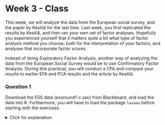 # Week 3 - Class

This week, we will analyze the data from the European social survey, and the paper by Kestilä for the last time. Last week, you first replicated the results by Kestilä, and then ran your own set of factor analyses. Hopefully you experienced yourself that it matters quite a bit what type of factor analysis method you choose; both for the interpretation of your factors, and analyses that incorporate factor scores. 

Instead of doing Exploratory Factor Analysis, another way of analyzing the data from the European Social Survey would be to use Confirmatory Factor Analysis. During this practical, you will conduct a CFA and compare your results to earlier EFA and PCA results and the article by Kestilä.

### Question 1

Download the ESS data (essround1-c.sav) from Blackboard, and load the data into R. Furthermore, you will have to load the package `lavaan` before starting with the exercises.

<details>
  <summary>Click for explanation</summary>
```r
library(lavaan)
library(foreign)
data <- read.spss("essround1-c.sav", to.data.frame = TRUE)
```
\details

Furthermore, we want to work with numeric variables instead of factors once again, and with the countries of interest only.

<details>
  <summary>Click for explanation</summary>
```r
data[7:44] <- lapply(data[7:44], as.numeric)

df <- data[data$cntry %in% c("Austria", "Belgium", "Denmark", "Finland", "Germany", "Italy", "Netherlands", "Norway", "Sweden"), ]
df$cntry <- factor(df$cntry)
```
\details

### Question 2

First, review your EFA-results for the 'trust in politics' items, as well as the question wordings of the items. How many factors do you expect?

### Question 3

Build a CFA model for the trust in politics items by means of the R-package `lavaan`. A tutorial example is available here: http://lavaan.ugent.be/tutorial/cfa.html

Make sure to ask for model fit statistics. What do you find for the value of Chi-square, df, RMSEA and CFI? Any idea why you find this Chi-square value? Does the model fit the data?

<details>
  <summary>Click for explanation</summary>
```r
trust_model_3f <- 'trustpol  =~ pltcare + pltinvt + trstplt
                   satcntry  =~ stfeco + stfgov + stfdem + stfedu + stfhlth
                   trustinst =~ trstlgl + trstplc + trstun + trstprl'

fit_trust_model_3f <- cfa(trust_model_3f, data = df)
summary(fit_trust_model_3f, fit.measures = TRUE)
```
\details

### Question 4

As an alternative model, build a 1-factor model, with the same items as you used before, and one trust in politics factor. Evaluate the Chi-square, df, RMSEA and CFI again. Does the one factor-model fit better or worse than the factor model you previously estimated?

*Note, there is also a formal way to test whether a difference between two chi-square values is significant; more on that in the practicals of week 4.*

<details>
  <summary>Click for explanation</summary>

```r
trust_model_1f <- 'political_trust =~ pltcare + pltinvt + trstprl + trstplt + stfeco + stfgov + stfdem + stfedu + stfhlth + trstlgl + trstplc + trstun + trstep'

fit_trust_model_1f <- sem(trust_model_1f, data = df)
summary(fit_trust_model_1f, fit.measures = TRUE)
```
\details

### Question 5

Similarly, can you think of a 2-factor model that would explain political trust? Build this model as well, and compare Chi-square, df, RMSEA and CFI to both the 1-factor and the 3-factor model. Which of the models is the best in your opinion?

By now, you should be able to perform your own two-factor CFA, based on substantive grounds. If you do not know how to do this immediately, please have a look at question 3.

**Note: None of the models fit really well. In practice, this would mean that you would have to change the model. For now, stick with the best model you have.**

### Question 6

Choose your best model, and ask for the standardized estimates by means of the addition `standardized = TRUE` in the summary command. Which item is the best predictor of the first factor?

<details>
  <summary>Click for explanation</summary>
  
```r
summary(fit_trust_model_3f, fit.measures = TRUE, standardized = TRUE)
standardizedsolution(fit_trust_model_3f)
```
\details


### Question 7

Byrne (2005) states that under certain conditions, a second order CFA can be specified. Would the political trust model qualify for a second order factor model?

### Question 8

Specify a second-order factor model and run this model. What do you conclude when you evaluate model fit? Is this model better than your model that you selected in question 6?

<details>
  <summary>Click for explanation</summary>
To run a second-order factor model, you can simply add an additional line within the single quotes containing the factors that you want in the second-order factor model, like in the example below.

```r
trust_model_3f2o <- 'trustpol  =~ pltcare + pltinvt + trstprl + trstplt
                     satcntry  =~ stfeco + stfgov + stfdem + stfedu + stfhlth
                     trustinst =~ trstlgl + trstplc + trstun + trstep
                     trust     =~ trustpol + trustinst'

fit_trust_model_3f2o <- sem(trust_model_3f2o, data = df)
summary(fit_trust_model_3f2o, fit.measures = TRUE)
```
\details

### Question 9

Build a new one-factor model, only using the 3 items that ask about the respondents trust in institutions with 1) trust in the legal system, 2) trust in the police and 3) trust in the UN (see below). You can also take the full model you specified in either question 6 and question 9, but you might experience that the model becomes complicated due to the large amount of arrows.

After doing this, add as predictors of the latent factor: gender, age, education in years, political interest and self-placement on the left right scale.

![](Q_10_Plot.png)

Estimate the model. The model doesn't fit very well, but for now, we will stick with this modle. Write down the regression coefficients (standardized and unstandardized) and relevant test statistics.

*Hint: Once you add predictions to your model, you should use* `sem()` *instead of* `pca()`.

<details>
<summary>Click for explanation</summary>

We will first have to do some recoding again. You might want to make an age variable instead of a yearborn variable, which eases the interpretation. Furthermore, a dummy for gender is more informative than just the variable `gndr`, although this will be treated as a dummy. You will also have to recode the variables `eduyrs` and `lrscale` to numerical variables, and you will have to make a two-category dummy for the variable `polintr`.

```r
df$age <- 2002 - as.numeric(as.character(df$yrbrn))

df$female <- as.numeric(df$gndr)
df$female <- as.numeric(df$female == 2)
df$female <- factor(df$female,
                      levels = c(0,1),
                      labels = c("Male",
                                 "Female"))

df$eduyrs <- as.numeric(df$eduyrs)
df$polintr_dummy <- as.numeric(df$polintr)
df$polintr_dummy <- as.numeric(df$polintr_dummy <= 2)
df$polintr_dummy <- factor(df$polintr_dummy,
                                   levels = c(0,1),
                                   labels = c("Not or hardly interested",
                                              "Quite or very interested"))

df$lrscale <- as.numeric(df$lrscale)

model_q9 <- 'trustinst =~ trstlgl + trstplc + trstun
             trustinst ~ female + age + eduyrs + polintr_dummy + lrscale'

fit_model_q9 <- sem(model_q9, data = df)
summary(fit_model_q9, fit.measures = TRUE, standardized = TRUE)
```


\details

### Question 10
Now, replace the latent score "trust in institutions" with the EFA factor score 'trust in institutions'. Delete the separate indicators, so you end up with the model below.

![](Q_11_Plot.png)

```r
model_q10 <- 'trustinstEFA ~ female + age + eduyrs + polintr_dummy + lrscale'

fit_model_q10 <- sem(model_q10, data = df)
summary(fit_model_q10, fit.measures = TRUE, standardized = TRUE)
```

Compare the results. Does it matter whether we use a CFA or EFA to predict trust in institutions?



